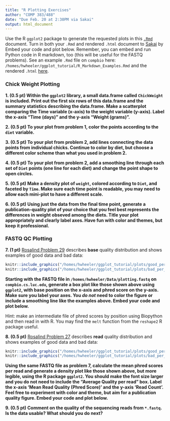 ```yaml
---
title: "R Plotting Exercises"
author: "COMP 383/488"
date: "Due Feb. 20 at 2:30PM via Sakai"
output: html_document
---
```

Use the R `ggplot2` package to generate the requested plots in this [`.Rmd`](https://hwheeler01.github.io/CompBio/R_Plotting_Exercises.Rmd) document. Turn in both your `.Rmd` and rendered `.html` document to [Sakai](https://sakai.luc.edu/) by Embed your code and plot below. Remember, you can embed and run Python code in R markdown, too (this will be useful for the FASTQ problems). See an example `.Rmd` file on `compbio` here: `/homes/hwheeler/ggplot_tutorial/R_Markdown_Examples.Rmd` and the rendered `.html` [here](http://hwheeler01.github.io/CompBio/R_Markdown_Examples.html).

### Chick Weight Plotting

**1. (0.5 pt) Within the `ggplot2` library, a small data.frame called `ChickWeight` is included. Print out the first six rows of this data.frame and the summary statistics describing the data.frame. Make a scatterplot comparing the Time variable (x-axis) to the weight variable (y-axis). Label the x-axis "Time (days)" and the y-axis "Weight (grams)".**


**2. (0.5 pt) To your plot from problem 1, color the points according to the `diet` variable.**

**3. (0.5 pt) To your plot from problem 2, add lines connecting the data points from individual chicks. Continue to color by diet, but choose a different color scheme than what you used in problem 2.**


**4. (0.5 pt) To your plot from problem 2, add a smoothing line through each set of `Diet` points (one line for each diet) and change the point shape to open circles.**


**5. (0.5 pt) Make a density plot of `weight`, colored according to `Diet`, and faceted by `Time`. Make sure each time point is readable, you may need to allow each mini-plot to have a different scale.**


**6. (0.5 pt) Using just the data from the final time point, generate a publication-quality plot of your choice that you feel best represents the differences in weight obseved among the diets. Title your plot appropriately and clearly label axes. Have fun with color and themes, but keep it professional.**


### FASTQ QC Plotting

**7. (1 pt)** [Rosalind Problem 29](http://rosalind.info/problems/bphr/?class=478) describes **base** quality distribution and shows examples of good data and bad data:
```r
knitr::include_graphics("/homes/hwheeler/ggplot_tutorial/plots/good_per_base.png")
knitr::include_graphics("/homes/hwheeler/ggplot_tutorial/plots/bad_per_base.png")
```

**Starting with the FASTQ file in `/homes/hwheeler/Data/plotting.fastq` on `compbio.cs.luc.edu`, generate a box plot like those shown above using `ggplot2`, with base position on the x-axis and phred score on the y-axis. Make sure you label your axes. You *do not* need to color the figure or include a smoothing line like the examples above. Embed your code and plot below.**

Hint: make an intermediate file of phred scores by position using Biopython and then read in with R. You may find the `melt` function from the `reshape2` R package useful.


**8. (0.5 pt)** [Rosalind Problem 27](http://rosalind.info/problems/phre/?class=478) describes **read** quality distribution and shows examples of good data and bad data:

```r
knitr::include_graphics("/homes/hwheeler/ggplot_tutorial/plots/good_per_sequence.png")
knitr::include_graphics("/homes/hwheeler/ggplot_tutorial/plots/bad_per_sequence.png")
```

**Using the same FASTQ file as problem 7, calculate the mean phred scores per read and generate a density plot like those shown above, but more legible, using the R package `ggplot2`. You should make the font size larger and you do not need to include the "Average Quality per read" box. Label the x-axis 'Mean Read Quality (Phred Score)' and the y-axis 'Read Count'. Feel free to experiment with color and theme, but aim for a publication quality figure. Embed your code and plot below.**


**9. (0.5 pt) Comment on the quality of the sequencing reads from `*.fastq`. Is the data usable? What should you do next?**
